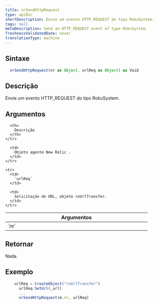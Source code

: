 ```yaml
---
title: nrSendHttpRequest
type: apiDoc
shortDescription: Envie um evento HTTP_REQUEST do tipo RokuSystem.
tags: null
metaDescription: Send an HTTP_REQUEST event of type RokuSystem.
freshnessValidatedDate: never
translationType: machine
---
```


## Sintaxe

```js
  nrSendHttpRequest(nr as Object, urlReq as Object) as Void
```

## Descrição

Envie um evento HTTP\_REQUEST do tipo RokuSystem.

## Argumentos

<table>
  <thead>
    <tr>
      <th width="25%">
        Argumentos
      </th>

      <th>
        Descrição
      </th>
    </tr>
  </thead>

  <tbody>
    <tr>
      <td>
        `nr`
      </td>

      <td>
        Objeto agente New Relic .
      </td>
    </tr>

    <tr>
      <td>
        `urlReq`
      </td>

      <td>
        Solicitação de URL, objeto roUrlTransfer.
      </td>
    </tr>
  </tbody>
</table>

## Retornar

Nada.

## Exemplo

```js
  	urlReq = CreateObject("roUrlTransfer")
	  urlReq.SetUrl(_url)
	  ...
	  nrSendHttpRequest(m.nr, urlReq)
```